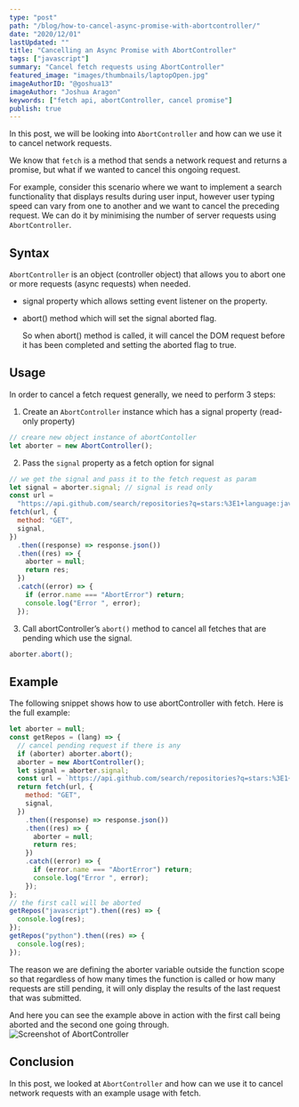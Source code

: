 ```yaml
---
type: "post"
path: "/blog/how-to-cancel-async-promise-with-abortcontroller/"
date: "2020/12/01"
lastUpdated: ""
title: "Cancelling an Async Promise with AbortController"
tags: ["javascript"]
summary: "Cancel fetch requests using AbortController"
featured_image: "images/thumbnails/laptopOpen.jpg"
imageAuthorID: "@goshua13"
imageAuthor: "Joshua Aragon"
keywords: ["fetch api, abortController, cancel promise"]
publish: true
---
```


In this post, we will be looking into `AbortController` and how can we use it to cancel network requests.

We know that `fetch` is a method that sends a network request and returns a promise, but what if we wanted to cancel this ongoing request.

For example, consider this scenario where we want to implement a search functionality that displays results during user input, however user typing speed can vary from one to another and we want to cancel the preceding request. We can do it by minimising the number of server requests using `AbortController`.

## Syntax

`AbortController` is an object (controller object) that allows you to abort one or more requests (async requests) when needed.

- signal property which allows setting event listener on the property.
- abort() method which will set the signal aborted flag.

  So when abort() method is called, it will cancel the DOM request before it has been completed and setting the aborted flag to true.

## Usage

In order to cancel a fetch request generally, we need to perform 3 steps:

1. Create an `AbortController` instance which has a signal property (read-only property)

```javascript
// creare new object instance of abortContoller
let aborter = new AbortController();
```

2. Pass the `signal` property as a fetch option for signal

```javascript
// we get the signal and pass it to the fetch request as param
let signal = aborter.signal; // signal is read only
const url =
  "https://api.github.com/search/repositories?q=stars:%3E1+language:javascript&sort=stars&order=desc&type=Repositories";
fetch(url, {
  method: "GET",
  signal,
})
  .then((response) => response.json())
  .then((res) => {
    aborter = null;
    return res;
  })
  .catch((error) => {
    if (error.name === "AbortError") return;
    console.log("Error ", error);
  });
```

3. Call abortController’s `abort()` method to cancel all fetches that are pending which use the signal.

```javascript
aborter.abort();
```

## Example

The following snippet shows how to use abortController with fetch. Here is the full example:

```javascript
let aborter = null;
const getRepos = (lang) => {
  // cancel pending request if there is any
  if (aborter) aborter.abort();
  aborter = new AbortController();
  let signal = aborter.signal;
  const url = `https://api.github.com/search/repositories?q=stars:%3E1+language:${lang}&sort=stars&order=desc&type=Repositories`;
  return fetch(url, {
    method: "GET",
    signal,
  })
    .then((response) => response.json())
    .then((res) => {
      aborter = null;
      return res;
    })
    .catch((error) => {
      if (error.name === "AbortError") return;
      console.log("Error ", error);
    });
};
// the first call will be aborted
getRepos("javascript").then((res) => {
  console.log(res);
});
getRepos("python").then((res) => {
  console.log(res);
});
```

The reason we are defining the aborter variable outside the function scope so that regardless of how many times the function is called or how many requests are still pending, it will only display the results of the last request that was submitted.

And here you can see the example above in action with the first call being aborted and the second one going through.
![Screenshot of AbortController](./networkRequests.png)

## Conclusion

In this post, we looked at `AbortController` and how can we use it to cancel network requests with an example usage with fetch.
